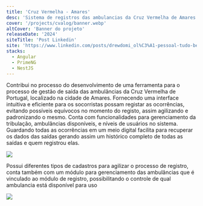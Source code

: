 ```yaml
---
title: 'Cruz Vermelha - Amares'
desc: 'Sistema de registros das ambulancias da Cruz Vermelha de Amares'
cover: '/projects/cvalog/banner.webp'
altCover: 'Banner do projeto'
releaseDate: '2024'
siteTitle: 'Post Linkedin'
site: 'https://www.linkedin.com/posts/drewdomi_ol%C3%A1-pessoal-tudo-bem-com-voc%C3%AAs-queria-compartilhar-activity-7168575680455032832-QPFp?utm_source=share&utm_medium=member_desktop'
stacks:
  - Angular
  - PrimeNG
  - NestJS
---
```


Contribui no processo do desenvolvimento de uma ferramenta para o processo de gestão de saída das ambulâncias da Cruz Vermelha de Portugal, localizado na cidade de Amares. Fornecendo uma interface intuitiva e eficiente para os socorristas possam registar as ocorrências, evitando possíveis equívocos no momento do registo, assim agilizando e padronizando o mesmo. Conta com funcionalidades para gerenciamento da tribulação, ambulâncias disponíveis, e níveis de usuários no sistema. Guardando todas as ocorrências em um meio digital facilita para recuperar os dados das saídas gerando assim um histórico completo de todas as saídas e quem registrou elas.

<img
  class="rounded-md shadow-md my-6"
  src="/projects/cvalog/screenshot1.webp"
/>

Possui diferentes tipos de cadastros para agilizar o processo de registro, conta também com um módulo para gerenciamento das ambulâncias que é vinculado ao módulo de registro, possibilitando o controle de qual ambulancia está disponível para uso

<img
  class="rounded-md shadow-md my-6"
  src="/projects/cvalog/screenshot2.webp"
/>
